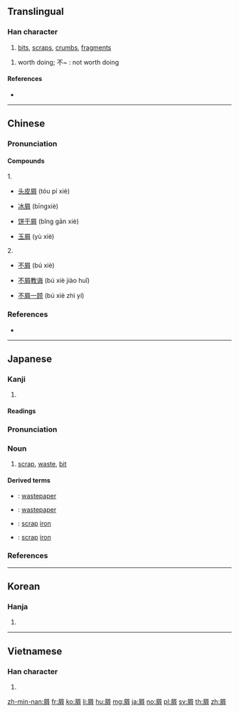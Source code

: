 ==Translingual==

===Han character===
{{Han char|rn=44|rad=尸|as=07|sn=10|four=77227|canj=SFB|ids=⿸尸肖}}

# [[bit]]s, [[scrap]]s, [[crumb]]s, [[fragment]]s

# worth doing; 不~ : not worth doing
====References====
* {{Han ref|kx=0302.040|dkj=07709|dj=0599.170|hdz=20975.050|uh=5C51|ud=23633|bh=AE68|bd=44648}}

----

==Chinese==
{{zh-forms}}

===Pronunciation===
{{zh-pron
|m=xiè
|c=sit3
|mn=sap
|mc=y
|oc=y
|ma=
|cat=n
}}

====Compounds====
1. 
* [[头皮屑]] (tóu pí xiè)

* [[冰屑]] (bīngxiè)

* [[饼干屑]] (bǐng gān xiè)

* [[玉屑]] (yù xiè)

2. 
* [[不屑]] (bú xiè)

* [[不屑教诲]] (bú xiè jiào huǐ)

* [[不屑一顾]] (bú xiè zhì yí)

===References===
*{{thcwdq|屑}}
----

==Japanese==

===Kanji===
{{ja-kanji|grade=|rs=尸07}}

# {{defn|lang=ja|sort=尸07}}

====Readings====
{{ja-readings|goon=[[せち]] (sechi)|kanon=[[せつ]] (setsu)|kun=[[くず]] (kuzu), [[いさぎよい]] (isagiyoi)}}

{{wikipedia|lang=ja}}
{{ja-kanjitab|くず|yomi=k}}

===Pronunciation===
{{ja-pron|yomi=k|くず|acc=1|acc_ref=DJR}}

===Noun===
{{ja-noun|くず|hhira=くづ}}

# [[scrap]], [[waste]], [[bit]]

====Derived terms====
{{der-top}}
* {{ja-r|紙屑|かみくず}}: [[wastepaper]]
* {{ja-r|屑紙|くずかみ}}: [[wastepaper]]
* {{ja-r|屑鉄|くずてつ}}: [[scrap]] [[iron]]
* {{ja-r|鉄屑|てつくず}}: [[scrap]] [[iron]]
{{der-bottom}}

===References===
<references/>

----

==Korean==

===Hanja===
{{ko-hanja|hangeul=설|rv=seol|mr=sŏl|y=sel}}

# {{defn|lang=ko|sort=尸07}}

----

==Vietnamese==

===Han character===
{{vi-hantu|[[tiết]]|rs=尸07}}

# {{defn|lang=vi|sort=尸07}}

[[zh-min-nan:屑]]
[[fr:屑]]
[[ko:屑]]
[[li:屑]]
[[hu:屑]]
[[mg:屑]]
[[ja:屑]]
[[no:屑]]
[[pl:屑]]
[[sv:屑]]
[[th:屑]]
[[zh:屑]]